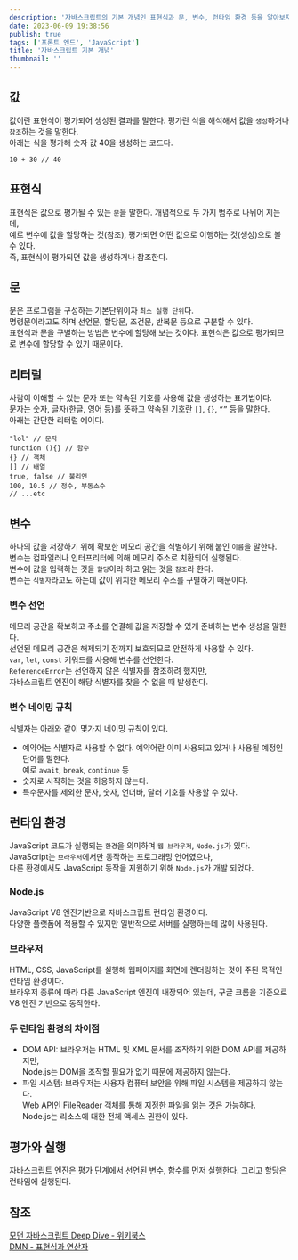 ```yaml
---
description: '자바스크립트의 기본 개념인 표현식과 문, 변수, 런타임 환경 등을 알아보자!'
date: 2023-06-09 19:38:56
publish: true
tags: ['프론트 엔드', 'JavaScript']
title: '자바스크립트 기본 개념'
thumbnail: ''
---
```


## 값

값이란 표현식이 평가되어 생성된 결과를 말한다. 평가란 식을 해석해서 값을 `생성`하거나 `참조`하는 것을 말한다.  
아래는 식을 평가해 숫자 값 40을 생성하는 코드다.

```tsx
10 + 30 // 40
```

<Space />

## 표현식

표현식은 값으로 평가될 수 있는 `문`을 말한다. 개념적으로 두 가지 범주로 나뉘어 지는데,  
예로 변수에 값을 할당하는 것(참조), 평가되면 어떤 값으로 이행하는 것(생성)으로 볼 수 있다.  
즉, 표현식이 평가되면 값을 생성하거나 참조한다.

<Space />

## 문

문은 프로그램을 구성하는 기본단위이자 `최소 실행 단위`다.  
명령문이라고도 하며 선언문, 할당문, 조건문, 반복문 등으로 구분할 수 있다.  
표현식과 문을 구별하는 방법은 변수에 할당해 보는 것이다. 표현식은 값으로 평가되므로 변수에 할당할 수 있기 때문이다.

<Space />

## 리터럴

사람이 이해할 수 있는 문자 또는 약속된 기호를 사용해 값을 생성하는 표기법이다.  
문자는 숫자, 글자(한글, 영어 등)를 뜻하고 약속된 기호란 `[]`, `{}`, `“”` 등을 말한다.  
아래는 간단한 리터럴 예이다.

```tsx
"lol" // 문자
function (){} // 함수
{} // 객체
[] // 배열
true, false // 불리언
100, 10.5 // 정수, 부동소수
// ...etc
```

<Space />

## 변수

하나의 값을 저장하기 위해 확보한 메모리 공간을 식별하기 위해 붙인 `이름`을 말한다.  
변수는 컴파일러나 인터프리터에 의해 메모리 주소로 치환되어 실행된다.  
변수에 값을 입력하는 것을 `할당`이라 하고 읽는 것을 `참조`라 한다.  
변수는 `식별자`라고도 하는데 값이 위치한 메모리 주소를 구별하기 때문이다.

### 변수 선언

메모리 공간을 확보하고 주소를 연결해 값을 저장할 수 있게 준비하는 변수 생성을 말한다.  
선언된 메모리 공간은 해제되기 전까지 보호되므로 안전하게 사용할 수 있다.  
`var`, `let`, `const` 키워드를 사용해 변수를 선언한다.  
`ReferenceError`는 선언하지 않은 식별자를 참조하려 했지만,  
자바스크립트 엔진이 해당 식별자를 찾을 수 없을 때 발생한다.

### 변수 네이밍 규칙

식별자는 아래와 같이 몇가지 네이밍 규칙이 있다.

- 예약어는 식별자로 사용할 수 없다. 예약어란 이미 사용되고 있거나 사용될 예정인 단어를 말한다.  
  예로 `await`, `break`, `continue` 등
- 숫자로 시작하는 것을 허용하지 않는다.
- 특수문자를 제외한 문자, 숫자, 언더바, 달러 기호를 사용할 수 있다.

<Space />

## 런타임 환경

JavaScript 코드가 실행되는 `환경`을 의미하며 `웹 브라우저`, `Node.js`가 있다.  
JavaScript는 `브라우저`에서만 동작하는 프로그래밍 언어였으나,  
다른 환경에서도 JavaScript 동작을 지원하기 위해 `Node.js`가 개발 되었다.

### Node.js

JavaScript V8 엔진기반으로 자바스크립트 런타임 환경이다.  
다양한 플랫폼에 적용할 수 있지만 일반적으로 서버를 실행하는데 많이 사용된다.

### 브라우저

HTML, CSS, JavaScript를 실행해 웹페이지를 화면에 렌더링하는 것이 주된 목적인 런타임 환경이다.  
브라우저 종류에 따라 다른 JavaScript 엔진이 내장되어 있는데, 구글 크롬을 기준으로 V8 엔진 기반으로 동작한다.

### 두 런타임 환경의 차이점

- DOM API:
  브라우저는 HTML 및 XML 문서를 조작하기 위한 DOM API를 제공하지만,  
  Node.js는 DOM을 조작할 필요가 없기 때문에 제공하지 않는다.
- 파일 시스템:
  브라우저는 사용자 컴퓨터 보안을 위해 파일 시스템을 제공하지 않는다.  
  Web API인 FileReader 객체를 통해 지정한 파일을 읽는 것은 가능하다.  
  Node.js는 리소스에 대한 전체 액세스 권한이 있다.

<Space />

## 평가와 실행

자바스크립트 엔진은 평가 단계에서 선언된 변수, 함수를 먼저 실행한다. 그리고 할당은 런타임에 실행된다.

<Space />

## 참조

[모던 자바스크립트 Deep Dive - 위키북스](https://product.kyobobook.co.kr/detail/S000001766445)  
[DMN - 표현식과 연산자](https://developer.mozilla.org/ko/docs/Web/JavaScript/Guide/Expressions_and_operators#%ED%91%9C%ED%98%84%EC%8B%9D)
